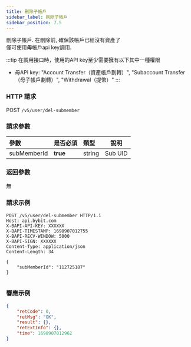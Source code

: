 ```yaml
---
title: 刪除子帳戶
sidebar_label: 刪除子帳戶
sidebar_position: 7.5
---
```

刪除子帳戶. 在刪除前, 確保該帳戶已經沒有資產了<br/>
僅可使用**母**帳戶api key調用.

:::tip
在調用接口時，使用的API key至少需要擁有以下其中一種權限
* 母API key: "Account Transfer（資產帳戶劃轉）", "Subaccount Transfer（母子帳戶劃轉）", "Withdrawal（提幣）"
:::

### HTTP 請求
POST `/v5/user/del-submember`

### 請求參數
| 參數 | 是否必須 | 類型 | 說明|
|:----- |:-------|:-----|------ |
|subMemberId |<b>true</b> |string |Sub UID|

### 返回參數
無

### 請求示例

<Tabs groupId="programming-languages">
<TabItem value="http" label="HTTP">

```http
POST /v5/user/del-submember HTTP/1.1
Host: api.bybit.com
X-BAPI-API-KEY: XXXXXX
X-BAPI-TIMESTAMP: 1698907012755
X-BAPI-RECV-WINDOW: 5000
X-BAPI-SIGN: XXXXXX
Content-Type: application/json
Content-Length: 34

{
    "subMemberId": "112725187"
}
```

</TabItem>
<TabItem value="python" label="Python">

```python

```

</TabItem>
</Tabs>

### 響應示例

```json
{
    "retCode": 0,
    "retMsg": "OK",
    "result": {},
    "retExtInfo": {},
    "time": 1698907012962
}
```
